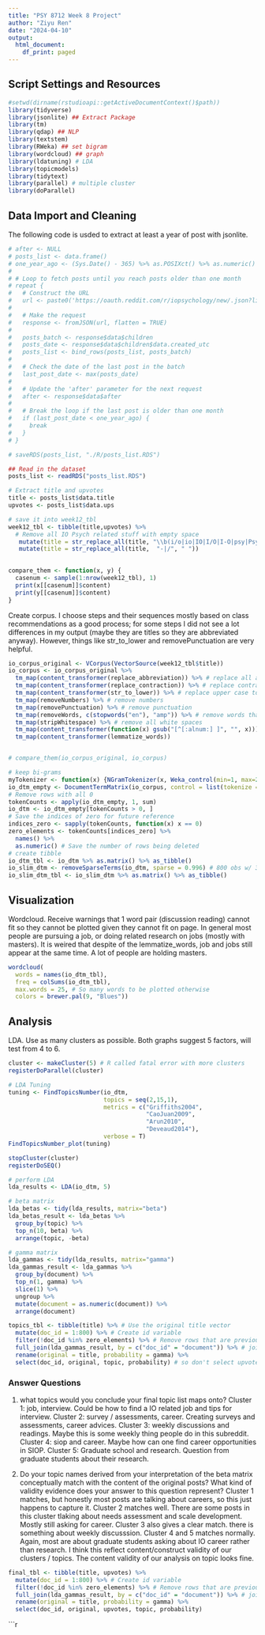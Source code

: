 ```yaml
---
title: "PSY 8712 Week 8 Project"
author: "Ziyu Ren"
date: "2024-04-10"
output:
  html_document:
    df_print: paged
---
```


## **Script Settings and Resources**
```r
#setwd(dirname(rstudioapi::getActiveDocumentContext()$path))
library(tidyverse)
library(jsonlite) ## Extract Package
library(tm) 
library(qdap) ## NLP
library(textstem)
library(RWeka) ## set bigram
library(wordcloud) ## graph
library(ldatuning) # LDA
library(topicmodels)
library(tidytext)
library(parallel) # multiple cluster
library(doParallel)
```

## **Data Import and Cleaning**

The following code is usded to extract at least a year of post with jsonlite. 
```r
# after <- NULL
# posts_list <- data.frame()
# one_year_ago <- (Sys.Date() - 365) %>% as.POSIXct() %>% as.numeric()  # Date one year ago
# 
# # Loop to fetch posts until you reach posts older than one month
# repeat {
#   # Construct the URL
#   url <- paste0('https://oauth.reddit.com/r/iopsychology/new/.json?limit=100', ifelse(is.null(after), '', paste0('&after=', after)))
#   
#   # Make the request
#   response <- fromJSON(url, flatten = TRUE)
#   
#   posts_batch <- response$data$children
#   posts_date <- response$data$children$data.created_utc
#   posts_list <- bind_rows(posts_list, posts_batch)
#   
#   # Check the date of the last post in the batch
#   last_post_date <- max(posts_date)
#   
#   # Update the 'after' parameter for the next request
#   after <- response$data$after
#   
#   # Break the loop if the last post is older than one month
#   if (last_post_date < one_year_ago) {
#     break
#   }
# }

# saveRDS(posts_list, "./R/posts_list.RDS")

## Read in the dataset
posts_list <- readRDS("posts_list.RDS")
```


```r
# Extract title and upvotes
title <- posts_list$data.title
upvotes <- posts_list$data.ups

# save it into week12_tbl
week12_tbl <- tibble(title,upvotes) %>%
  # Remove all IO Psych related stuff with empty space
   mutate(title = str_replace_all(title, "\\b(i/o|io|IO|I/O|I-O|psy|Psy)\\w*\\b", "")) %>%
   mutate(title = str_replace_all(title,  "-|/", " "))
  
```


```r
compare_them <- function(x, y) {
  casenum <- sample(1:nrow(week12_tbl), 1)
  print(x[[casenum]]$content)
  print(y[[casenum]]$content)
}
```

Create corpus. I choose steps and their sequences mostly based on class recommendations as a good process; for some steps I did not see a lot differences in my output (maybe they are titles so they are abbreviated anyway). However, things like str_to_lower and removePunctuation are very helpful. 
```r
io_corpus_original <- VCorpus(VectorSource(week12_tbl$title))
io_corpus <- io_corpus_original %>%
  tm_map(content_transformer(replace_abbreviation)) %>% # replace all abbreviations but not working with M.S., B.A., B.S.
  tm_map(content_transformer(replace_contraction)) %>% # replace contraction with expanded form
  tm_map(content_transformer(str_to_lower)) %>% # replace upper case to lower case
  tm_map(removeNumbers) %>% # remove numbers
  tm_map(removePunctuation) %>% # remove punctuation
  tm_map(removeWords, c(stopwords("en"), "amp")) %>% # remove words that do not convey meaning, I removed amp here because they are from html text and does not convey meaningful info
  tm_map(stripWhitespace) %>% # remove all white spaces
  tm_map(content_transformer(function(x) gsub("[^[:alnum:] ]", "", x))) %>% # remove symbols such as '
  tm_map(content_transformer(lemmatize_words)) 


# compare_them(io_corpus_original, io_corpus) 
```


```r
# keep bi-grams
myTokenizer <- function(x) {NGramTokenizer(x, Weka_control(min=1, max=2))}
io_dtm_empty <- DocumentTermMatrix(io_corpus, control = list(tokenize = myTokenizer))
# Remove rows with all 0
tokenCounts <- apply(io_dtm_empty, 1, sum)
io_dtm <- io_dtm_empty[tokenCounts > 0, ]
# Save the indices of zero for future reference
indices_zero <- sapply(tokenCounts, function(x) x == 0)
zero_elements <- tokenCounts[indices_zero] %>% 
  names() %>% 
  as.numeric() # Save the number of rows being deleted
# create tibble
io_dtm_tbl <- io_dtm %>% as.matrix() %>% as_tibble() 
io_slim_dtm <- removeSparseTerms(io_dtm, sparse = 0.996) # 800 obs w/ 347 variables, between 2/1 and 3/1
io_slim_dtm_tbl <- io_slim_dtm %>% as.matrix() %>% as_tibble() 
```

## **Visualization**

Wordcloud. Receive warnings that 1 word pair (discussion reading) cannot fit so they cannot be plotted given they cannot fit on page. 
In general most people are pursuing a job, or doing related research on jobs (mostly with masters).
It is weired that despite of the lemmatize_words, job and jobs still appear at the same time. A lot of people are holding masters. 
```r
wordcloud(
  words = names(io_dtm_tbl),
  freq = colSums(io_dtm_tbl),
  max.words = 25, # So many words to be plotted otherwise
  colors = brewer.pal(9, "Blues"))
```


## **Analysis**

LDA. Use as many clusters as possible. Both graphs suggest 5 factors, will test from 4 to 6. 
```r
cluster <- makeCluster(5) # R called fatal error with more clusters
registerDoParallel(cluster)

# LDA Tuning
tuning <- FindTopicsNumber(io_dtm, 
                           topics = seq(2,15,1), 
                           metrics = c("Griffiths2004", 
                                       "CaoJuan2009", 
                                       "Arun2010", 
                                       "Deveaud2014"),
                           verbose = T)
FindTopicsNumber_plot(tuning)

stopCluster(cluster)
registerDoSEQ()
```


```r
# perform LDA
lda_results <- LDA(io_dtm, 5)

# beta matrix
lda_betas <- tidy(lda_results, matrix="beta")
lda_betas_result <- lda_betas %>% 
  group_by(topic) %>% 
  top_n(10, beta) %>% 
  arrange(topic, -beta)

# gamma matrix
lda_gammas <- tidy(lda_results, matrix="gamma")
lda_gammas_result <- lda_gammas %>% 
  group_by(document) %>% 
  top_n(1, gamma) %>% 
  slice(1) %>% 
  ungroup %>% 
  mutate(document = as.numeric(document)) %>% 
  arrange(document)
```



```r
topics_tbl <- tibble(title) %>% # Use the original title vector
  mutate(doc_id = 1:800) %>% # Create id variable
  filter(!doc_id %in% zero_elements) %>% # Remove rows that are previously removed with zero-elements
  full_join(lda_gammas_result, by = c("doc_id" = "document")) %>% # join gamma results
  rename(original = title, probability = gamma) %>%
  select(doc_id, original, topic, probability) # so don't select upvotes
```

### Answer Questions
1. what topics would you conclude your final topic list maps onto?
Cluster 1: job, interview. Could be how to find a IO related job and tips for interview.
Cluster 2: survey / assessments, career. Creating surveys and assessments, career advices.
Cluster 3: weekly discussions and readings. Maybe this is some weekly thing people do in this subreddit.
Cluster 4: siop and career. Maybe how can one find career opportunities in SIOP. 
Cluster 5: Graduate school and research. Question from graduate students about their research.

2. Do your topic names derived from your interpretation of the beta matrix conceptually match with the content of the original posts? What kind of validity evidence does your answer to this question represent?
Cluster 1 matches, but honestly most posts are talking about careers, so this just happens to capture it.
Cluster 2 matches well. There are some posts in this cluster tlaking about needs assessment and scale development. Mostly still asking for career.
Cluster 3 also gives a clear match. there is something about weekly discusssion.
Cluster 4 and 5 matches normally. Again, most are about graduate students asking about IO career rather than research. 
I think this reflect content/construct validity of our clusters / topics. The content validity of our analysis on topic looks fine. 



```r
final_tbl <- tibble(title, upvotes) %>% 
  mutate(doc_id = 1:800) %>% # Create id variable
  filter(!doc_id %in% zero_elements) %>% # Remove rows that are previously removed with zero-elements
  full_join(lda_gammas_result, by = c("doc_id" = "document")) %>% # join gamma results
  rename(original = title, probability = gamma) %>%
  select(doc_id, original, upvotes, topic, probability) 
```

```r
